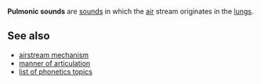 '''Pulmonic sounds''' are [[sound]]s in which the [[air]] stream originates in the [[lungs]].

==See also==
*[[airstream mechanism]]
*[[manner of articulation]]
*[[list of phonetics topics]]

{{Ling-stub}}